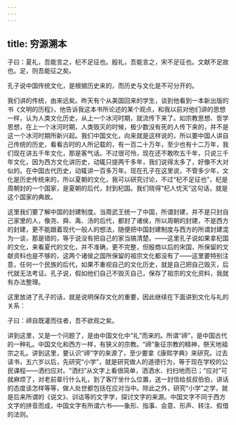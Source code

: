 ```yaml
---
---
---
```

title: 穷源溯本
---




子曰：夏礼，吾能言之，杞不足征也。殷礼，吾能言之，宋不足征也。文献不足故也。足，则吾能征之矣。

孔子说中国传统文化，是根据历史来的，而历史与文化是不可分开的。

我们讲的传统，由来远矣。昨天有个从美国回来的学生，谈到他看到一本新出版的书《文明的历程》，他告诉我这本书所论述的某个观点，和我以前对他们讲的思想一样，认为人类文化历史，从上一个冰河时期，就流传下来了。如宗教思想、哲学思想，在上一个冰河时期，人类毁灭的时候，极少数没有死的人传下来的，并不是这一个冰河时期所新兴起。我们中国文化，向来就是这样说的，所以要中国人讲自己传统的历史，看看古时的人所记载的，有一百二十万年，至少也有十二万年，我们现在讲五千年文化，那是客气话。不过很可怜，现在还不敢吹五千年，只说三千年文化，因为西方文化讲历史，动辄只提两千多年，我们说得太多了，好像不大对似的。在中国古代历史，动辄讲一百多万年。现在孔子在这里说，不管多少年，文化是历史传统来的，所以夏朝的文化，我可以研究讨论，不过“杞不足征也”，杞是周朝封的一个国家，是夏朝的后代，封到杞国。我们晓得“杞人忧天”这句话，就是这个国家的典故。

这里我们要了解中国的封建制度。当周武王统一了中国，所谓封建，并不是只封自己家里的人，像尧、舜、禹、汤的后代，都封了诸侯，所以周朝的封建，不是西方的封建，更不能跟着现代一般人的想法，随便把中国封建制度与西方的所谓封建混为一谈，那是错的，等于说没有把自己的家当搞清楚。——这里孔子说如果拿杞国的文化，来看夏代的文化，并不准确，更不完整，但殷商以后的宋国，所保留的文献资料也是不够的，这两个诸侯之国所保留的祖宗文化都没有了——这里要特别注意，任何一个民族的后代，如果不重视自己的文化历史，就是自己把自己毁灭，后代就无法考证。孔子说，假如他们自己不毁灭自己，保存了祖宗的文化资料，我就有办法整理。

这里放进了孔子的话，就是说明保存文化的重要，因此继续在下面讲到文化与礼的关系：

子曰：禘自既灌而往者，吾不欲观之矣。

讲到这里，又是一个问题了，是由中国文化中“礼”而来的。所谓“禘”，是中国古代的一种礼。中国文化和西方一样，有狭义的宗教。“禘”象征宗教的精神，祭天地祖宗之礼。讲到这里，要认识“禘”字的来源了，至少要拿《康熙字典》来研究。过去读书，五六岁以后，先研究“小学”，就是研究做人的道德行为，等于现在学校的公民课程——洒扫应对。“洒扫”从文字上看很简单，洒洒水、扫扫地而已；“应对”可就麻烦了，对老前辈行什么礼，到了客厅坐什么位置，送一封信给叔叔伯伯，讲话的态度该怎样等等，做人处世都包括在应对当中。除此之外，研究“小学”之学，就是后来所谓的《说文》、训诂等的文字学，探讨文字的来源。中国文字不同于西方文字的拼音而成，中国文字有所谓六书——象形、指事、会意、形声、转注、假借的法则。